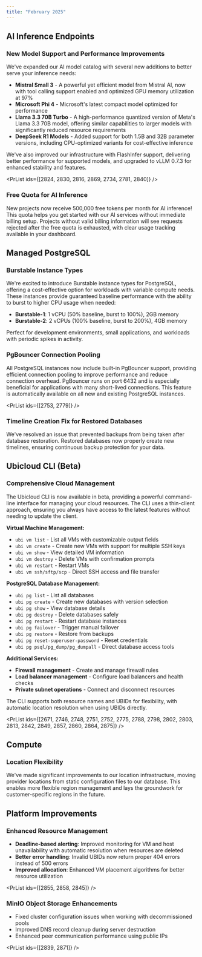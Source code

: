 ```yaml
---
title: "February 2025"
---
```



## AI Inference Endpoints

### New Model Support and Performance Improvements

We've expanded our AI model catalog with several new additions to better serve your inference needs:

- **Mistral Small 3** - A powerful yet efficient model from Mistral AI, now with tool calling support enabled and optimized GPU memory utilization at 97%
- **Microsoft Phi 4** - Microsoft's latest compact model optimized for performance
- **Llama 3.3 70B Turbo** - A high-performance quantized version of Meta's Llama 3.3 70B model, offering similar capabilities to larger models with significantly reduced resource requirements
- **DeepSeek R1 Models** - Added support for both 1.5B and 32B parameter versions, including CPU-optimized variants for cost-effective inference

We've also improved our infrastructure with FlashInfer support, delivering better performance for supported models, and upgraded to vLLM 0.7.3 for enhanced stability and features.

<PrList ids={[2824, 2830, 2816, 2869, 2734, 2781, 2840]} />

### Free Quota for AI Inference

New projects now receive 500,000 free tokens per month for AI inference! This quota helps you get started with our AI services without immediate billing setup. Projects without valid billing information will see requests rejected after the free quota is exhausted, with clear usage tracking available in your dashboard.

<PrList ids={[2818]} />

## Managed PostgreSQL

### Burstable Instance Types

We're excited to introduce Burstable instance types for PostgreSQL, offering a cost-effective option for workloads with variable compute needs. These instances provide guaranteed baseline performance with the ability to burst to higher CPU usage when needed:

- **Burstable-1**: 1 vCPU (50% baseline, burst to 100%), 2GB memory
- **Burstable-2**: 2 vCPUs (100% baseline, burst to 200%), 4GB memory

Perfect for development environments, small applications, and workloads with periodic spikes in activity.

<PrList ids={[2815]} />

### PgBouncer Connection Pooling

All PostgreSQL instances now include built-in PgBouncer support, providing efficient connection pooling to improve performance and reduce connection overhead. PgBouncer runs on port 6432 and is especially beneficial for applications with many short-lived connections. This feature is automatically available on all new and existing PostgreSQL instances.

<PrList ids={[2753, 2779]} />

### Timeline Creation Fix for Restored Databases

We've resolved an issue that prevented backups from being taken after database restoration. Restored databases now properly create new timelines, ensuring continuous backup protection for your data.

<PrList ids={[2836]} />

## Ubicloud CLI (Beta)

### Comprehensive Cloud Management

The Ubicloud CLI is now available in beta, providing a powerful command-line interface for managing your cloud resources. The CLI uses a thin-client approach, ensuring you always have access to the latest features without needing to update the client.

**Virtual Machine Management:**
- `ubi vm list` - List all VMs with customizable output fields
- `ubi vm create` - Create new VMs with support for multiple SSH keys
- `ubi vm show` - View detailed VM information
- `ubi vm destroy` - Delete VMs with confirmation prompts
- `ubi vm restart` - Restart VMs
- `ubi vm ssh/sftp/scp` - Direct SSH access and file transfer

**PostgreSQL Database Management:**
- `ubi pg list` - List all databases
- `ubi pg create` - Create new databases with version selection
- `ubi pg show` - View database details
- `ubi pg destroy` - Delete databases safely
- `ubi pg restart` - Restart database instances
- `ubi pg failover` - Trigger manual failover
- `ubi pg restore` - Restore from backups
- `ubi pg reset-superuser-password` - Reset credentials
- `ubi pg psql/pg_dump/pg_dumpall` - Direct database access tools

**Additional Services:**
- **Firewall management** - Create and manage firewall rules
- **Load balancer management** - Configure load balancers and health checks
- **Private subnet operations** - Connect and disconnect resources

The CLI supports both resource names and UBIDs for flexibility, with automatic location resolution when using UBIDs directly.

<PrList ids={[2671, 2746, 2748, 2751, 2752, 2775, 2788, 2798, 2802, 2803, 2813, 2842, 2849, 2857, 2860, 2864, 2875]} />

## Compute

### Location Flexibility

We've made significant improvements to our location infrastructure, moving provider locations from static configuration files to our database. This enables more flexible region management and lays the groundwork for customer-specific regions in the future.

<PrList ids={[2806]} />

## Platform Improvements

### Enhanced Resource Management

- **Deadline-based alerting**: Improved monitoring for VM and host unavailability with automatic resolution when resources are deleted
- **Better error handling**: Invalid UBIDs now return proper 404 errors instead of 500 errors
- **Improved allocation**: Enhanced VM placement algorithms for better resource utilization

<PrList ids={[2855, 2858, 2845]} />

### MinIO Object Storage Enhancements

- Fixed cluster configuration issues when working with decommissioned pools
- Improved DNS record cleanup during server destruction
- Enhanced peer communication performance using public IPs

<PrList ids={[2839, 2871]} />
